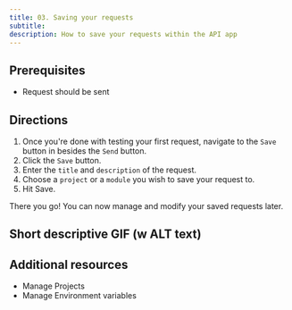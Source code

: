 ```yaml
---
title: 03. Saving your requests
subtitle:
description: How to save your requests within the API app
---
```


## Prerequisites

- Request should be sent

## Directions

1. Once you're done with testing your first request, navigate to the `Save` button in besides the `Send` button.
2. Click the `Save` button.
3. Enter the `title` and `description` of the request.
4. Choose a `project` or a `module` you wish to save your request to.
5. Hit Save.

There you go! You can now manage and modify your saved requests later.

## Short descriptive GIF (w ALT text)

## Additional resources
- Manage Projects 
- Manage Environment variables

